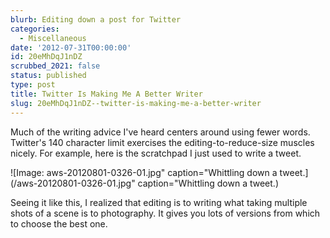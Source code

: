 ```yaml
---
blurb: Editing down a post for Twitter
categories:
  - Miscellaneous
date: '2012-07-31T00:00:00'
id: 20eMhDqJ1nDZ
scrubbed_2021: false
status: published
type: post
title: Twitter Is Making Me A Better Writer
slug: 20eMhDqJ1nDZ--twitter-is-making-me-a-better-writer
---
```


Much of the writing advice I've heard centers around using fewer words. Twitter's 140 character limit exercises the editing-to-reduce-size muscles nicely. For example, here is the scratchpad I just used to write a tweet.

![Image: aws-20120801-0326-01.jpg" caption="Whittling down a tweet.](/aws-20120801-0326-01.jpg" caption="Whittling down a tweet.)

Seeing it like this, I realized that editing is to writing what taking multiple shots of a scene is to photography. It gives you lots of versions from which to choose the best one.
